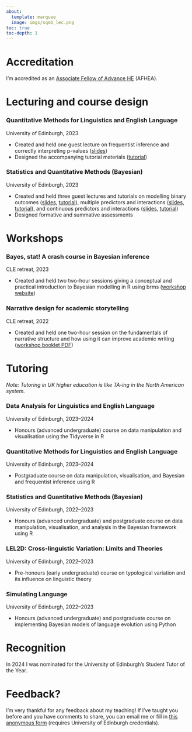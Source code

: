 ```yaml
---
about:
  template: marquee
  image: imgs/sqmb_lec.png
toc: true
toc-depth: 1
---
```


# Accreditation

I'm accredited as an [Associate Fellow of Advance HE](https://www.advance-he.ac.uk/fellowship/associate-fellowship) (AFHEA).


# Lecturing and course design

### Quantitative Methods for Linguistics and English Language

University of Edinburgh, 2023

- Created and held one guest lecture on frequentist inference and correctly interpreting p-values ([slides](https://uoelel.github.io/qml/slides/w11/#1))
- Designed the accompanying tutorial materials ([tutorial](https://uoelel.github.io/qml/tutorials/tutorial-w11.html))

### Statistics and Quantitative Methods (Bayesian)

University of Edinburgh, 2023

- Created and held three guest lectures and tutorials on modelling binary outcomes ([slides](https://stefanocoretta.github.io/sqmb/slides/w07/#1), [tutorial](https://stefanocoretta.github.io/sqmb/tutorials/tutorial-w07.html)), multiple predictors and interactions ([slides](https://stefanocoretta.github.io/sqmb/slides/w08/#1), [tutorial](https://stefanocoretta.github.io/sqmb/tutorials/tutorial-w08.html)), and continuous predictors and interactions ([slides](https://stefanocoretta.github.io/sqmb/slides/w09/#1), [tutorial](https://stefanocoretta.github.io/sqmb/tutorials/tutorial-w09.html))
- Designed formative and summative assessments


# Workshops

### Bayes, stat! A crash course in Bayesian inference

CLE retreat, 2023

- Created and held two two-hour sessions giving a conceptual and practical introduction to Bayesian modelling in R using brms ([workshop website](https://elizabethpankratz.github.io/bayes_stat/))


### Narrative design for academic storytelling

CLE retreat, 2022

- Created and held one two-hour session on the fundamentals of narrative structure and how using it can improve academic writing ([workshop booklet PDF](documents/cle-narr-booklet.pdf))

# Tutoring

*Note: Tutoring in UK higher education is like TA-ing in the North American system.*

### Data Analysis for Linguistics and English Language

University of Edinburgh, 2023–2024

- Honours (advanced undergraduate) course on data manipulation and visualisation using the Tidyverse in R


### Quantitative Methods for Linguistics and English Language

University of Edinburgh, 2023–2024

- Postgraduate course on data manipulation, visualisation, and Bayesian and frequentist inference using R


### Statistics and Quantitative Methods (Bayesian)

University of Edinburgh, 2022–2023

- Honours (advanced undergraduate) and postgraduate course on data manipulation, visualisation, and analysis in the Bayesian framework using R


### LEL2D: Cross-linguistic Variation: Limits and Theories

University of Edinburgh, 2022–2023

- Pre-honours (early undergraduate) course on typological variation and its influence on linguistic theory


### Simulating Language

University of Edinburgh, 2022–2023

- Honours (advanced undergraduate) and postgraduate course on implementing Bayesian models of language evolution using Python


# Recognition

In 2024 I was nominated for the University of Edinburgh's Student Tutor of the Year.


# Feedback?

I'm very thankful for any feedback about my teaching!
If I've taught you before and you have comments to share, you can email me or fill in [this anonymous form](https://forms.office.com/pages/responsepage.aspx?id=sAafLmkWiUWHiRCgaTTcYTfwH9luqYhFtny1RSFw3ytUOFRDNldKMjM1REJMMjBJT1BOQUtMU0o1Ri4u) (requires University of Edinburgh credentials).

